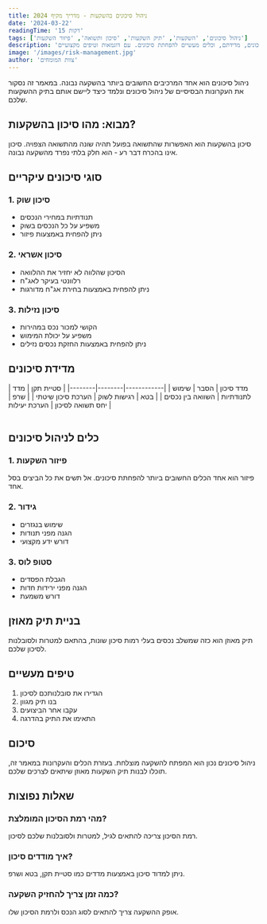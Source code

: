 ```yaml
---
title: ניהול סיכונים בהשקעות - מדריך מקיף 2024
date: '2024-03-22'
readingTime: '15 דקות'
tags: ['ניהול סיכונים', 'השקעות', 'תיק השקעות', 'סיכון ותשואה', 'פיזור השקעות']
description: 'מדריך מקיף לניהול סיכונים בהשקעות - כולל זיהוי סיכונים, מדידתם, וכלים מעשיים להפחתת סיכונים. עם דוגמאות וטיפים מקצועיים.'
image: '/images/risk-management.jpg'
author: 'צוות המומחים'
---
```



<Callout>
ניהול סיכונים הוא אחד המרכיבים החשובים ביותר בהשקעה נבונה. במאמר זה נסקור את העקרונות הבסיסיים של ניהול סיכונים ונלמד כיצד ליישם אותם בתיק ההשקעות שלכם.
</Callout>

## מבוא: מהו סיכון בהשקעות?

<InfoBox>
סיכון בהשקעות הוא האפשרות שהתשואה בפועל תהיה שונה מהתשואה הצפויה. סיכון אינו בהכרח דבר רע - הוא חלק בלתי נפרד מהשקעה נבונה.
</InfoBox>

## סוגי סיכונים עיקריים

### 1. סיכון שוק
- תנודתיות במחירי הנכסים
- משפיע על כל הנכסים בשוק
- ניתן להפחית באמצעות פיזור

### 2. סיכון אשראי
- הסיכון שהלווה לא יחזיר את ההלוואה
- רלוונטי בעיקר לאג"ח
- ניתן להפחית באמצעות בחירת אג"ח מדורגות

### 3. סיכון נזילות
- הקושי למכור נכס במהירות
- משפיע על יכולת המימוש
- ניתן להפחית באמצעות החזקת נכסים נזילים

## מדידת סיכונים

<Table>
| מדד סיכון | הסבר | שימוש |
|------------|--------|--------|
| סטיית תקן | מדד לתנודתיות | השוואה בין נכסים |
| בטא | רגישות לשוק | הערכת סיכון שיטתי |
| שרפ | יחס תשואה לסיכון | הערכת יעילות |
</Table>

## כלים לניהול סיכונים

### 1. פיזור השקעות
<WarningBox>
פיזור הוא אחד הכלים החשובים ביותר להפחתת סיכונים. אל תשים את כל הביצים בסל אחד.
</WarningBox>

### 2. גידור
- שימוש בנגזרים
- הגנה מפני תנודות
- דורש ידע מקצועי

### 3. סטופ לוס
- הגבלת הפסדים
- הגנה מפני ירידות חדות
- דורש משמעת

## בניית תיק מאוזן

<TipBox>
תיק מאוזן הוא כזה שמשלב נכסים בעלי רמות סיכון שונות, בהתאם למטרות ולסובלנות לסיכון שלכם.
</TipBox>

## טיפים מעשיים

1. הגדירו את סובלנותכם לסיכון
2. בנו תיק מגוון
3. עקבו אחר הביצועים
4. התאימו את התיק בהדרגה

## סיכום

ניהול סיכונים נכון הוא המפתח להשקעה מוצלחת. בעזרת הכלים והעקרונות במאמר זה, תוכלו לבנות תיק השקעות מאוזן שיתאים לצרכים שלכם.

## שאלות נפוצות

### מהי רמת הסיכון המומלצת?
רמת הסיכון צריכה להתאים לגיל, למטרות ולסובלנות שלכם לסיכון.

### איך מודדים סיכון?
ניתן למדוד סיכון באמצעות מדדים כמו סטיית תקן, בטא ושרפ.

### כמה זמן צריך להחזיק השקעה?
אופק ההשקעה צריך להתאים לסוג הנכס ולרמת הסיכון שלו. 